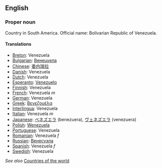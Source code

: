 ==English==

===Proper noun===

Country in South America. Official name: Bolivarian Republic of Venezuela.

====Translations====

*[[Breton]]: Venezuela
*[[Bulgarian]]: [[Венецуела]]
*[[Chinese]]: [[委内瑞拉]]
*[[Danish]]: Venezuela
*[[Dutch]]: Venezuela
*[[Esperanto]]: [[Venezuelo]]
*[[Finnish]]: Venezuela
*[[French]]: Venezuela ''m''
*[[German]]: Venezuela
*[[Greek]]: [[Βενεζουέλα]]
*[[Interlingua]]: Venezuela
*[[Italian]]: Venezuela ''m''
*[[Japanese]]: [[ベネズエラ]] (benezuera), [[ヴェネズエラ]] (venezuera)
*[[Polish]]: [[Wenezuela]]
*[[Portuguese]]: Venezuela
*[[Romanian]]: Venezuela ''f''
*[[Russian]]: [[Венесуэла]]
*[[Spanish]]: Venezuela ''f''
*[[Swedish]]: Venezuela

''See also'' [[Countries of the world]]